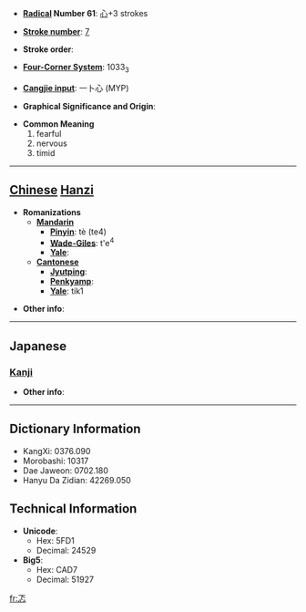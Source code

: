* '''[[Wiktionary:Chinese radical index| Radical]] Number 61''': [[Wiktionary:Chinese radical index 心|心]]+3 strokes

* '''[[Wiktionary:Chinese total strokes index|Stroke number]]''': [[Wiktionary:Chinese total strokes index 7|7]]

* '''Stroke order''': 

* '''[[Wiktionary:Chinese four corner index|Four-Corner System]]''': 1033<sub>3</sub>

* '''[[Wiktionary:Chinese Cangjie index|Cangjie input]]''': 一卜心 (MYP)

* '''Graphical Significance and Origin''': 

* '''Common Meaning'''
*#fearful
*# nervous
*# timid


----

== [[Chinese]] [[Hanzi]] ==

* '''Romanizations'''
** '''[[Mandarin]]'''
*** '''[[Pinyin]]''': tè (te4)
*** '''[[Wade-Giles]]''': t'e<sup>4</sup>
*** '''[[Yale]]''': 
** '''[[Cantonese]]'''
*** '''[[Jyutping]]''':
*** '''[[Penkyamp]]''': 
*** '''[[Yale]]''': tik1

* '''Other info''': 

----

==Japanese==
===[[Kanji]]===
{{kanji|on readings=[[とく]] (toku), [[とう]] (tō)|kun readings=[[むなしい]] (munashii)}}

* '''Other info''':  

----

== Dictionary Information ==

* KangXi: 0376.090
* Morobashi: 10317
* Dae Jaweon: 0702.180
* Hanyu Da Zidian: 42269.050

== Technical Information ==

* '''Unicode''':
** Hex: 5FD1
** Decimal: 24529
* '''Big5''':
** Hex: CAD7
** Decimal: 51927

[[fr:忑]]